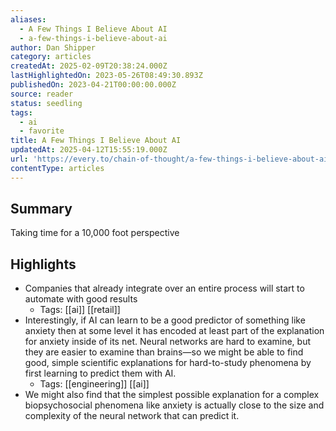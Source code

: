 ```yaml
---
aliases:
  - A Few Things I Believe About AI
  - a-few-things-i-believe-about-ai
author: Dan Shipper
category: articles
createdAt: 2025-02-09T20:38:24.000Z
lastHighlightedOn: 2023-05-26T08:49:30.893Z
publishedOn: 2023-04-21T00:00:00.000Z
source: reader
status: seedling
tags:
  - ai
  - favorite
title: A Few Things I Believe About AI
updatedAt: 2025-04-12T15:55:19.000Z
url: 'https://every.to/chain-of-thought/a-few-things-i-believe-about-ai'
contentType: articles
---
```

## Summary

Taking time for a 10,000 foot perspective

## Highlights

- Companies that already integrate over an entire process will start to automate with good results
    - Tags: [[ai]] [[retail]]
- Interestingly, if AI can learn to be a good predictor of something like anxiety then at some level it has encoded at least part of the explanation for anxiety inside of its net. Neural networks are hard to examine, but they are easier to examine than brains—so we might be able to find good, simple scientific explanations for hard-to-study phenomena by first learning to predict them with AI.
    - Tags: [[engineering]] [[ai]]
- We might also find that the simplest possible explanation for a complex biopsychosocial phenomena like anxiety is actually close to the size and complexity of the neural network that can predict it.
